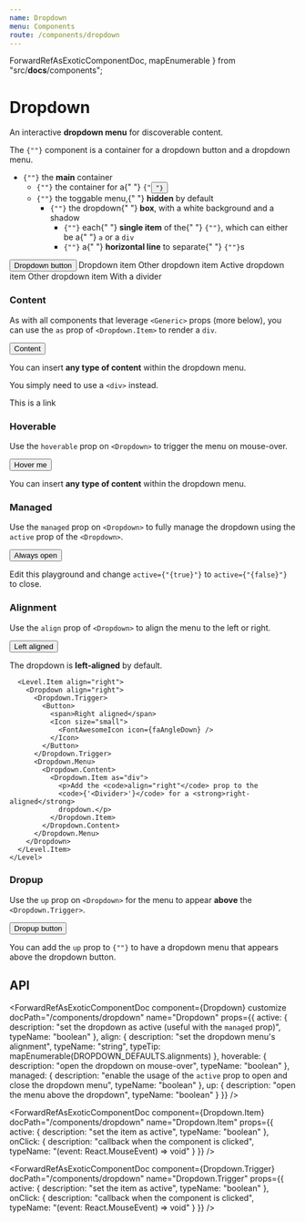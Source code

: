 ```yaml
---
name: Dropdown
menu: Components
route: /components/dropdown
---
```



  ForwardRefAsExoticComponentDoc,
  mapEnumerable
} from "src/__docs__/components";

# Dropdown

An interactive **dropdown menu** for discoverable content.

<Content>
  <p>
    The <code>{"<Dropdown>"}</code> component is a container for a dropdown
    button and a dropdown menu.
  </p>
  <ul>
    <li>
      <code>{"<Dropdown>"}</code> the <strong>main</strong> container
      <ul>
        <li>
          <code>{"<Dropdown.Trigger>"}</code> the container for a{" "}
          <code>{"<Button>"}</code>
        </li>
        <li>
          <code>{"<Dropdown.Menu>"}</code> the toggable menu,{" "}
          <strong>hidden</strong> by default
          <ul>
            <li>
              <code>{"<Dropdown.Content>"}</code> the dropdown{" "}
              <strong>box</strong>, with a white background and a shadow
              <ul>
                <li>
                  <code>{"<Dropdown.Item>"}</code> each{" "}
                  <strong>single item</strong> of the{" "}
                  <code>{"<Dropdown>"}</code>, which can either be a{" "}
                  <code>a</code> or a <code>div</code>
                </li>
                <li>
                  <code>{"<Dropdown.Divider>"}</code> a{" "}
                  <strong>horizontal line</strong> to separate{" "}
                  <code>{"<Dropdown.Item>"}</code>s
                </li>
              </ul>
            </li>
          </ul>
        </li>
      </ul>
    </li>
  </ul>
</Content>

<Playground>
  <div style={{ height: "250px" }}>
    <Dropdown>
      <Dropdown.Trigger>
        <Button>
          <span>Dropdown button</span>
          <Icon size="small">
            <FontAwesomeIcon icon={faAngleDown} />
          </Icon>
        </Button>
      </Dropdown.Trigger>
      <Dropdown.Menu>
        <Dropdown.Content>
          <Dropdown.Item>Dropdown item</Dropdown.Item>
          <Dropdown.Item>Other dropdown item</Dropdown.Item>
          <Dropdown.Item active>Active dropdown item</Dropdown.Item>
          <Dropdown.Item>Other dropdown item</Dropdown.Item>
          <Dropdown.Divider />
          <Dropdown.Item>With a divider</Dropdown.Item>
        </Dropdown.Content>
      </Dropdown.Menu>
    </Dropdown>
  </div>
</Playground>

### Content

As with all components that leverage `<Generic>` props (more below), you can use the `as` prop of `<Dropdown.Item>` to render a `div`.

<Playground>
  <div style={{ height: "250px" }}>
    <Dropdown>
      <Dropdown.Trigger>
        <Button>
          <span>Content</span>
          <Icon size="small">
            <FontAwesomeIcon icon={faAngleDown} />
          </Icon>
        </Button>
      </Dropdown.Trigger>
      <Dropdown.Menu>
        <Dropdown.Content>
          <Dropdown.Item as="div">
            <p>
              You can insert <strong>any type of content</strong> within the
              dropdown menu.
            </p>
          </Dropdown.Item>
          <Dropdown.Divider />
          <Dropdown.Item as="div">
            <p>
              You simply need to use a <code>&lt;div&gt;</code> instead.
            </p>
          </Dropdown.Item>
          <Dropdown.Divider />
          <Dropdown.Item>This is a link</Dropdown.Item>
        </Dropdown.Content>
      </Dropdown.Menu>
    </Dropdown>
  </div>
</Playground>

### Hoverable

Use the `hoverable` prop on `<Dropdown>` to trigger the menu on mouse-over.

<Playground>
  <div style={{ height: "150px" }}>
    <Dropdown hoverable>
      <Dropdown.Trigger>
        <Button>
          <span>Hover me</span>
          <Icon size="small">
            <FontAwesomeIcon icon={faAngleDown} />
          </Icon>
        </Button>
      </Dropdown.Trigger>
      <Dropdown.Menu>
        <Dropdown.Content>
          <Dropdown.Item as="div">
            <p>
              You can insert <strong>any type of content</strong> within the
              dropdown menu.
            </p>
          </Dropdown.Item>
        </Dropdown.Content>
      </Dropdown.Menu>
    </Dropdown>
  </div>
</Playground>

### Managed

Use the `managed` prop on `<Dropdown>` to fully manage the dropdown using the `active` prop of the `<Dropdown>`.

<Playground>
  <div style={{ height: "150px" }}>
    <Dropdown managed active={true}>
      <Dropdown.Trigger>
        <Button>
          <span>Always open</span>
          <Icon size="small">
            <FontAwesomeIcon icon={faAngleDown} />
          </Icon>
        </Button>
      </Dropdown.Trigger>
      <Dropdown.Menu>
        <Dropdown.Content>
          <Dropdown.Item as="div">
            <p>
              Edit this playground and change <code>active={"{true}"}</code>
              to <code>active={"{false}"}</code> to close.
            </p>
          </Dropdown.Item>
        </Dropdown.Content>
      </Dropdown.Menu>
    </Dropdown>
  </div>
</Playground>

### Alignment

Use the `align` prop of `<Dropdown>` to align the menu to the left or right.

<Playground>
  <div style={{ height: "150px" }}>
    <Level breakpoint="mobile">
      <Level.Item align="left">
        <Dropdown>
          <Dropdown.Trigger>
            <Button>
              <span>Left aligned</span>
              <Icon size="small">
                <FontAwesomeIcon icon={faAngleDown} />
              </Icon>
            </Button>
          </Dropdown.Trigger>
          <Dropdown.Menu>
            <Dropdown.Content>
              <Dropdown.Item as="div">
                <p>The dropdown is <strong>left-aligned</strong> by default.</p>
              </Dropdown.Item>
            </Dropdown.Content>
          </Dropdown.Menu>
        </Dropdown>
      </Level.Item>

      <Level.Item align="right">
        <Dropdown align="right">
          <Dropdown.Trigger>
            <Button>
              <span>Right aligned</span>
              <Icon size="small">
                <FontAwesomeIcon icon={faAngleDown} />
              </Icon>
            </Button>
          </Dropdown.Trigger>
          <Dropdown.Menu>
            <Dropdown.Content>
              <Dropdown.Item as="div">
                <p>Add the <code>align="right"</code> prop to the
                <code>{'<Divider>'}</code> for a <strong>right-aligned</strong>
                dropdown.</p>
              </Dropdown.Item>
            </Dropdown.Content>
          </Dropdown.Menu>
        </Dropdown>
      </Level.Item>
    </Level>

  </div>
</Playground>

### Dropup

Use the `up` prop on `<Dropdown>` for the menu to appear **above** the `<Dropdown.Trigger>`.

<Playground>
  <div style={{ marginTop: "150px" }}>
    <Dropdown up>
      <Dropdown.Trigger>
        <Button>
          <span>Dropup button</span>
          <Icon size="small">
            <FontAwesomeIcon icon={faAngleUp} />
          </Icon>
        </Button>
      </Dropdown.Trigger>
      <Dropdown.Menu>
        <Dropdown.Content>
          <Dropdown.Item as="div">
            <p>
              You can add the <code>up</code> prop to
              <code>{"<Dropdown>"}</code> to have a dropdown menu that appears above
              the dropdown button.
            </p>
          </Dropdown.Item>
        </Dropdown.Content>
      </Dropdown.Menu>
    </Dropdown>
  </div>
</Playground>

## API

<ForwardRefAsExoticComponentDoc
  component={Dropdown}
  customize
  docPath="/components/dropdown"
  name="Dropdown"
  props={{
    active: {
      description:
        "set the dropdown as active (useful with the `managed` prop)",
      typeName: "boolean"
    },
    align: {
      description: "set the dropdown menu's alignment",
      typeName: "string",
      typeTip: mapEnumerable(DROPDOWN_DEFAULTS.alignments)
    },
    hoverable: {
      description: "open the dropdown on mouse-over",
      typeName: "boolean"
    },
    managed: {
      description:
        "enable the usage of the `active` prop to open and close the dropdown menu",
      typeName: "boolean"
    },
    up: {
      description: "open the menu above the dropdown",
      typeName: "boolean"
    }
  }}
/>

<ForwardRefAsExoticComponentDoc
  component={Dropdown.Content}
  docPath="/components/dropdown"
  name="Dropdown.Content"
/>

<ForwardRefAsExoticComponentDoc
  component={Dropdown.Divider}
  docPath="/components/dropdown"
  name="Dropdown.Divider"
/>

<ForwardRefAsExoticComponentDoc
  component={Dropdown.Item}
  docPath="/components/dropdown"
  name="Dropdown.Item"
  props={{
    active: {
      description: "set the item as active",
      typeName: "boolean"
    },
    onClick: {
      description: "callback when the component is clicked",
      typeName: "(event: React.MouseEvent) => void"
    }
  }}
/>

<ForwardRefAsExoticComponentDoc
  component={Dropdown.Menu}
  docPath="/components/dropdown"
  name="Dropdown.Menu"
/>

<ForwardRefAsExoticComponentDoc
  component={Dropdown.Trigger}
  docPath="/components/dropdown"
  name="Dropdown.Trigger"
  props={{
    active: {
      description: "set the item as active",
      typeName: "boolean"
    },
    onClick: {
      description: "callback when the component is clicked",
      typeName: "(event: React.MouseEvent) => void"
    }
  }}
/>
